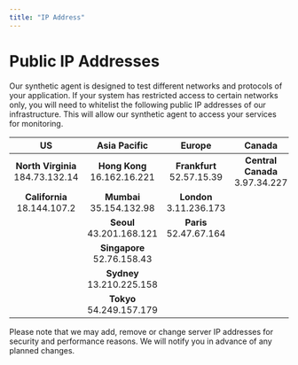 ```yaml
---
title: "IP Address"
---
```

# Public IP Addresses

Our synthetic agent is designed to test different networks and protocols of your application. If your system has restricted access to certain networks only, you will need to whitelist the following public IP addresses of our infrastructure. This will allow our synthetic agent to access your services for monitoring.

| US | Asia Pacific | Europe | Canada | South America | Middle East | Africa |
| :-:| :----------: | :----: | :----: | :-----------: | :---------: | :----: |
| **North Virginia** 184.73.132.14 | **Hong Kong** 16.162.16.221 | **Frankfurt** 52.57.15.39 | **Central Canada** 3.97.34.227 | **São Paulo** 54.207.185.173 | **Bahrain** 15.184.102.232 | **Cape Town** 13.244.83.119
| **California** 18.144.107.2 | **Mumbai** 35.154.132.98 | **London** 3.11.236.173 |
| | **Seoul** 43.201.168.121 | **Paris** 52.47.67.164 |
| | **Singapore** 52.76.158.43 |
| | **Sydney** 13.210.225.158 |
| | **Tokyo** 54.249.157.179 | 

<Note> Please note that we may add, remove or change server IP addresses for security and performance reasons. We will notify you in advance of any planned changes.</Note>